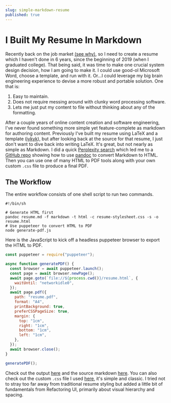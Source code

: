 ```yaml
---
slug: simple-markdown-resume
published: true
---
```



# I Built My Resume In Markdown

Recently back on the job market [(see why)](/blog/closing-my-startup), so I need to create a
resume which I haven't done in 6 years, since the beginning of 2019 (when I
graduated college). That being said, it was time to make one crucial system
design decision, how I am going to make it. I could use good-ol Microsoft Word,
choose a template, and run with it. Or...I could leverage my big brain
engineering experience to devise a more robust and portable solution. One that
is:

1. Easy to maintain.
2. Does not require messing around with clunky word processing software.
3. Lets me just put my content to file without thinking about any of the formatting.

After a couple years of online content creation and software engineering, I've
never found something more simple yet feature-complete as markdown for authoring
content. Previously I've built my resume using LaTeX and a template
([iykyk](https://github.com/deedy/Deedy-Resume)), but after looking back at the
source for that resume, I just don't want to dive back into writing LaTeX. It's
great, but not nearly as simple as Markdown. I did a quick [Perplexity
search](https://www.perplexity.ai/search/markdown-based-resume-builder-Ev.04RITRd2Ehyy3r1l2Ig#0)
which led me to a [GitHub repo](https://github.com/vidluther/markdown-resume)
showing how to use [pandoc](https://pandoc.org/) to convert Markdown to HTML.
Then you can use one of many HTML to PDF tools along with your own custom `.css` file to
produce a final PDF.

## The Workflow

The entire workflow consists of one shell script to run two commands.

```shell title="generate-pdf.sh"
#!/bin/sh

# Generate HTML first
pandoc resume.md -f markdown -t html -c resume-stylesheet.css -s -o resume.html
# Use puppeteer to convert HTML to PDF
node generate-pdf.js
```

Here is the JavaScript to kick off a headless puppeteer browser to export the HTML to PDF.

```javascript title="generate-pdf.js"
const puppeteer = require("puppeteer");

async function generatePDF() {
  const browser = await puppeteer.launch();
  const page = await browser.newPage();
  await page.goto(`file://${process.cwd()}/resume.html`, {
    waitUntil: "networkidle0",
  });
  await page.pdf({
    path: "resume.pdf",
    format: "A4",
    printBackground: true,
    preferCSSPageSize: true,
    margin: {
      top: "1cm",
      right: "1cm",
      bottom: "1cm",
      left: "1cm",
    },
  });
  await browser.close();
}

generatePDF();
```

Check out the output [here](/resume.pdf) and the source markdown
[here](https://github.com/dphuang2/dphuang2.github.io/blob/main/markdown-resume/resume.md).
You can also check out the custom `.css` file I used
[here](https://github.com/dphuang2/dphuang2.github.io/blob/main/markdown-resume/resume-stylesheet.css),
it's simple and classic. I tried not to stray too far away from traditional
resume styling but added a little bit of fundamentals from Refactoring UI,
primarily about visual hierarchy and spacing.